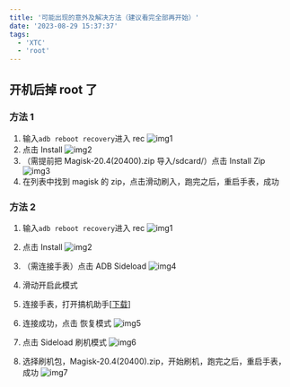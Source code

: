 ```yaml
---
title: '可能出现的意外及解决方法（建议看完全部再开始）'
date: '2023-08-29 15:37:37'
tags:
  - 'XTC'
  - 'root'
---
```


## 开机后掉 root 了

### 方法 1

1. 输入`adb reboot recovery`进入 rec ![img1](https://cfcdn.coding.xrzyun.top/img/gridea_1.jpg)
2. 点击 Install ![img2](https://cfcdn.coding.xrzyun.top/img/gridea_2.jpg)
3. （需提前把 Magisk-20.4(20400).zip 导入/sdcard/）点击 Install Zip ![img3](https://cfcdn.coding.xrzyun.top/img/gridea_3.jpg)
4. 在列表中找到 magisk 的 zip，点击滑动刷入，跑完之后，重启手表，成功

### 方法 2

1. 输入`adb reboot recovery`进入 rec ![img1](https://cfcdn.coding.xrzyun.top/img/gridea_1.jpg)

2. 点击 Install ![img2](https://cfcdn.coding.xrzyun.top/img/gridea_2.jpg)

3. （需连接手表）点击 ADB Sideload ![img4](https://cfcdn.coding.xrzyun.top/img/gridea_4.jpg)

4. 滑动开启此模式
5. 连接手表，打开搞机助手[[下载](https://lsdy.top/gjzs)]
6. 连接成功，点击 恢复模式 ![img5](https://cfcdn.coding.xrzyun.top/img/gridea_5.PNG)

7. 点击 Sideload 刷机模式 ![img6](https://cfcdn.coding.xrzyun.top/img/gridea_6.PNG)

8. 选择刷机包，Magisk-20.4(20400).zip，开始刷机，跑完之后，重启手表，成功 ![img7](https://cfcdn.coding.xrzyun.top/img/gridea_7.PNG)
